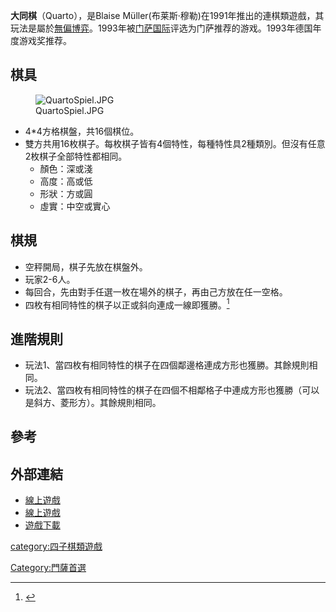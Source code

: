 '''大同棋'''（Quarto），是Blaise Müller(布莱斯·穆勒)在1991年推出的連棋類遊戲，其玩法是屬於[[無偏博弈|無偏博弈]]。1993年被[[门萨国际|门萨国际]]评选为门萨推荐的游戏。1993年德国年度游戏奖推荐。

==棋具==

[[File:QuartoSpiel.JPG|thumb]]

*4*4方格棋盤，共16個棋位。
*雙方共用16枚棋子。每枚棋子皆有4個特性，每種特性具2種類別。但沒有任意2枚棋子全部特性都相同。
**顏色：深或淺
**高度：高或低
**形狀：方或圓
**虛實：中空或實心

==棋規==
*空秤開局，棋子先放在棋盤外。
*玩家2-6人。
*每回合，先由對手任選一枚在場外的棋子，再由己方放在任一空格。
*四枚有相同特性的棋子以正或斜向連成一線即獲勝。<ref>{{Cite web |url=http://www.boardgamegeek.com/boardgame/681/quarto |title=Quarto |access-date=2011-05-12 |archive-date=2021-02-07 |archive-url=https://web.archive.org/web/20210207023337/https://boardgamegeek.com/boardgame/681/quarto |dead-url=no }}</ref>

==進階規則==
*玩法1、當四枚有相同特性的棋子在四個鄰邊格連成方形也獲勝。其餘規則相同。
*玩法2、當四枚有相同特性的棋子在四個不相鄰格子中連成方形也獲勝（可以是斜方、菱形方）。其餘規則相同。

==參考==
{{reflist}}

==外部連結==
*[http://quarto.freehostia.com/en/ 線上遊戲] {{Wayback|url=http://quarto.freehostia.com/en/ |date=20210220121309 }}
*[http://www.natsimhan.com/Lineo/ 線上遊戲] {{Wayback|url=http://www.natsimhan.com/Lineo/ |date=20191024135355 }}
*[http://www.boardgamegeek.com/filepage/10252/quartow32-exe 遊戲下載]

[[category:四子棋類遊戲|category:四子棋類遊戲]]
[[Category:門薩首選|Category:門薩首選]]